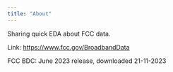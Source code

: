 ```yaml
---
title: "About"
---
```


Sharing quick EDA about FCC data.

Link: [https://www.fcc.gov/BroadbandData](https://www.fcc.gov/BroadbandData)

FCC BDC: June 2023 release, downloaded 21-11-2023
